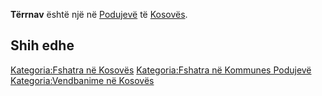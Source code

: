 {{Fshat në 
 | Emri                = Tërrnav
 | EmriAlt                = 
 | NAME_SHORT_FORM=      
 | NAME_GENERIC=      
 | NAME_SORT_NAME_RO=      TERRNAV
 | FULL_NAME_RO = Tërrnav
 | FULL_NAME_ND_RO=Terrnav
 | SORT_NAME_RG=TERRNAV
 | FULL_NAME_RG=Tërrnav
 | FULL_NAME_ND_RG=Terrnav
 | SRP_NAME_SHORT_FORM=      
 | SRP_NAME_GENERIC=      
 | SRP_NAME_SORT_NAME_RO=      
 | SRP_FULL_NAME_RO = 
 | SRP_FULL_NAME_ND_RO=
 | SRP_SORT_NAME_RG=
 | SRP_FULL_NAME_RG=
 | SRP_FULL_NAME_ND_RG=
 | Emri (Rasa dhanore) = 
 | Figura              = 
 | Shteti              = Kosovo
 | Komuna              = Podujevë
 | Kodi postar         = 
 | Sipërfaqja          = 

 | Popullsia           = 

 | Regj. i popullsisë  = 
 | Dend. e popullsisë  = 
 | Faqja zyrtare       = 
 <!--- Koordinatat ----> 
 | Gjerësia            = 42.801667
 | Gjatësia            = 21.201111
 | Lartësia            = 
}}
'''Tërrnav''' është një [[]] në [[Podujevë]] të [[Kosovës]].

<!-- == Gjeografia == -->
<!-- == Historia == -->
<!-- == Demografia == -->
== Shih edhe ==
{{Komuna Podujevë}}
{{Kosovo-Administrata-Cung}}

[[Kategoria:Fshatra në Kosovës]]
[[Kategoria:Fshatra në Kommunes Podujevë]]
[[Kategoria:Vendbanime në Kosovës]]